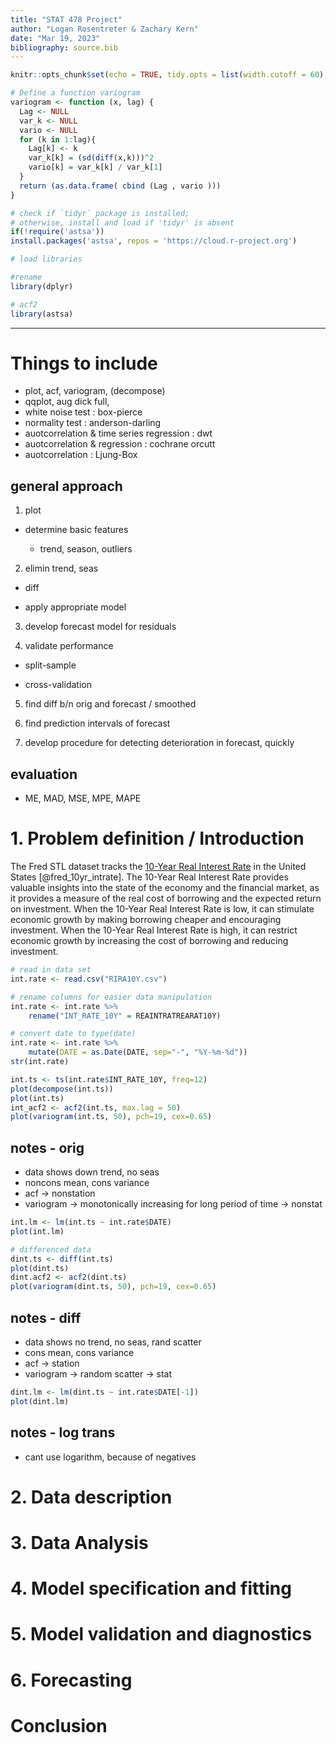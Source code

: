 ```yaml
---
title: "STAT 478 Project"
author: "Logan Rosentreter & Zachary Kern"
date: "Mar 19, 2023"
bibliography: source.bib
---
```


```r
knitr::opts_chunk$set(echo = TRUE, tidy.opts = list(width.cutoff = 60), tidy = TRUE)
```

```r
# Define a function variogram
variogram <- function (x, lag) {
  Lag <- NULL
  var_k <- NULL
  vario <- NULL
  for (k in 1:lag){
    Lag[k] <- k
    var_k[k] = (sd(diff(x,k)))^2
    vario[k] = var_k[k] / var_k[1]
  }
  return (as.data.frame( cbind (Lag , vario )))
}
```

```r
# check if `tidyr` package is installed;
# otherwise, install and load if 'tidyr' is absent
if(!require('astsa'))
install.packages('astsa', repos = 'https://cloud.r-project.org')

# load libraries

#rename
library(dplyr)

# acf2
library(astsa)
```

---

# Things to include

- plot, acf, variogram, (decompose)
- qqplot, aug dick full,
- white noise test : box-pierce
- normality test : anderson-darling
- auotcorrelation & time series regression : dwt
- auotcorrelation & regression : cochrane orcutt
- auotcorrelation : Ljung-Box

## general approach

1. plot 

  - determine basic features

    - trend, season, outliers

2. elimin trend, seas

  - diff

  - apply appropriate model

3. develop forecast model for residuals

4. validate performance

- split-sample

- cross-validation
 
5. find diff b/n orig and forecast / smoothed

6. find prediction intervals of forecast

7. develop procedure for detecting deterioration in forecast, quickly
 

## evaluation

* ME, MAD, MSE, MPE, MAPE

# 1. Problem definition / Introduction

The Fred STL dataset tracks the [10-Year Real Interest Rate](https://fred.stlouisfed.org/series/REAINTRATREARAT10Y) in the United States [@fred_10yr_intrate]. The 10-Year Real Interest Rate provides valuable insights into the state of the economy and the financial market, as it provides a measure of the real cost of borrowing and the expected return on investment. When the 10-Year Real Interest Rate is low, it can stimulate economic growth by making borrowing cheaper and encouraging investment. When the 10-Year Real Interest Rate is high, it can restrict economic growth by increasing the cost of borrowing and reducing investment.

```r
# read in data set
int.rate <- read.csv("RIRA10Y.csv")

# rename columns for easier data manipulation
int.rate <- int.rate %>% 
    rename("INT_RATE_10Y" = REAINTRATREARAT10Y)

# convert date to type(date)
int.rate <- int.rate %>%
    mutate(DATE = as.Date(DATE, sep="-", "%Y-%m-%d"))
str(int.rate)

int.ts <- ts(int.rate$INT_RATE_10Y, freq=12)
plot(decompose(int.ts))
plot(int.ts)
int_acf2 <- acf2(int.ts, max.lag = 50)
plot(variogram(int.ts, 50), pch=19, cex=0.65)
```

## notes - orig

* data shows down trend, no seas
* noncons mean, cons variance
* acf -> nonstation
* variogram -> monotonically increasing for long period of time -> nonstat

```r
int.lm <- lm(int.ts ~ int.rate$DATE)
plot(int.lm)
```


```r
# differenced data
dint.ts <- diff(int.ts)
plot(dint.ts)
dint.acf2 <- acf2(dint.ts)
plot(variogram(dint.ts, 50), pch=19, cex=0.65)
```

## notes - diff

* data shows no trend, no seas, rand scatter
* cons mean, cons variance
* acf -> station
* variogram -> random scatter -> stat

```r
dint.lm <- lm(dint.ts ~ int.rate$DATE[-1])
plot(dint.lm)
```


## notes - log trans

* cant use logarithm, because of negatives

# 2. Data description

# 3. Data Analysis

# 4. Model specification and fitting

# 5. Model validation and diagnostics

# 6. Forecasting

# Conclusion
